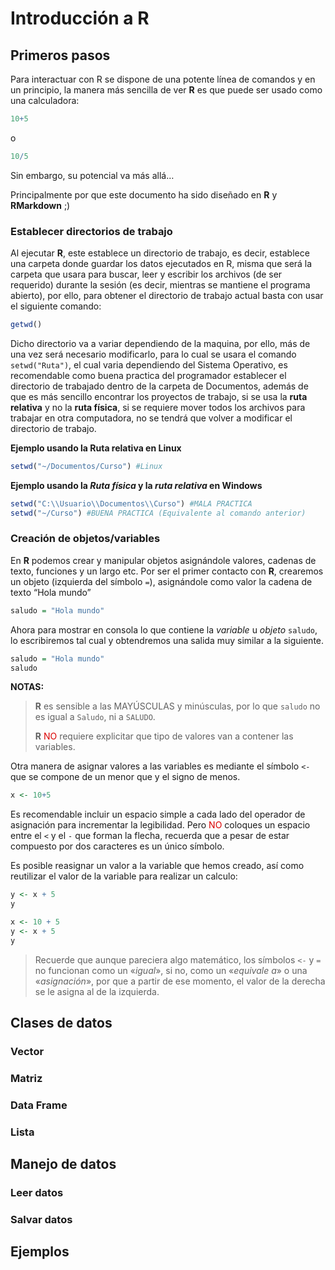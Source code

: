 # Introducción a R{#intro}

## Primeros pasos 
Para interactuar con R se dispone de una potente línea de comandos y en un principio, la manera más sencilla de ver **R** es que puede ser usado como una calculadora: 

```R
10+5 
``` 

o

```R
10/5 
``` 

Sin embargo, su potencial va más allá... 

Principalmente por que este documento ha sido diseñado en **R** y **RMarkdown** ;)

### Establecer directorios de trabajo

Al ejecutar **R**, este establece un directorio de trabajo, es decir, establece una carpeta donde guardar los datos ejecutados en R, misma que será la carpeta que usara para buscar, leer y escribir los archivos (de ser requerido) durante la sesión (es decir, mientras se mantiene el programa abierto), por ello, para obtener el directorio de trabajo actual basta con usar el siguiente comando:

```r
getwd()
```

Dicho directorio va a variar dependiendo de la maquina, por ello, más de una vez será necesario modificarlo, para lo cual se usara el comando `setwd("Ruta")`, el cual varia dependiendo del Sistema Operativo, es recomendable como buena practica del programador establecer el directorio de trabajado dentro de la carpeta de Documentos, además de que es más sencillo encontrar los proyectos de trabajo, si se usa la **ruta relativa** y no la **ruta física**, si se requiere mover todos los archivos para trabajar en otra computadora, no se tendrá que volver a modificar el directorio de trabajo.

**Ejemplo usando la Ruta relativa en Linux**
```r
setwd("~/Documentos/Curso") #Linux
```

**Ejemplo usando la _Ruta física_ y la _ruta relativa_ en Windows**
```r
setwd("C:\\Usuario\\Documentos\\Curso") #MALA PRACTICA
setwd("~/Curso") #BUENA PRACTICA (Equivalente al comando anterior)
```

### Creación de objetos/variables

En **R** podemos crear y manipular objetos asignándole valores, cadenas de texto, funciones y un largo etc. 
Por ser el primer contacto con **R**, crearemos un objeto (izquierda del símbolo `=`), asignándole como valor la cadena de texto "Hola mundo" 
```R
saludo = "Hola mundo" 
``` 
Ahora para mostrar en consola lo que contiene la _variable_ u _objeto_ `saludo`, lo escribiremos tal cual y obtendremos una salida muy similar a la siguiente. 
```R
saludo = "Hola mundo" 
saludo 
``` 

**NOTAS:** 

> **R** es sensible a las MAYÚSCULAS y minúsculas, por lo que `saludo` no es igual a `Saludo`, ni a `SALUDO`.
>
> **R** <span style="color:#DA0101">NO</span> requiere explicitar que tipo de valores van a contener las variables.

Otra manera de asignar valores a las variables es mediante el símbolo `<-` que se compone de un menor que y el signo de menos. 
 
```R
x <- 10+5 
``` 
 
Es recomendable incluir un espacio simple a cada lado del operador de asignación para incrementar la legibilidad. Pero <span style="color:#DA0101">NO</span> coloques un espacio entre el `<` y el `-` que forman la flecha, recuerda que a pesar de estar compuesto por dos caracteres es un único símbolo. 
 
Es posible reasignar un valor a la variable que hemos creado, así como reutilizar el valor de la variable para realizar un calculo:   
```R
y <- x + 5 
y
```

```R
x <- 10 + 5
y <- x + 5
y 
``` 

> Recuerde que aunque pareciera algo matemático, los símbolos `<-` y `=` no funcionan como un «_igual_», si no, como un «_equivale a_» o una «_asignación_», por que a partir de ese momento, el valor de la derecha se le asigna al de la izquierda.


## Clases de datos

### Vector

### Matriz

### Data Frame

### Lista

## Manejo de datos

### Leer datos

### Salvar datos

## Ejemplos
